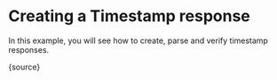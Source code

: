 
# Creating a Timestamp response

In this example, you will see how to create, parse and verify timestamp responses. 

<CodeBlock language="ts">
  {source}
</CodeBlock>
